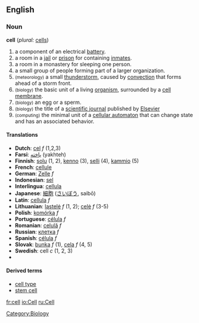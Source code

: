==English==

=== Noun ===
'''cell'''  (''plural:'' [[cells]])
# a component of an electrical [[battery]].
# a room in a [[jail]] or [[prison]] for containing [[inmate|inmates]].
# a room in a monastery for sleeping one person.
# a small group of people forming part of a larger organization.
# <small>(meteorology)</small> a small [[thunderstorm]], caused by [[convection]] that forms ahead of a storm front.
# <small>(biology)</small> the basic unit of a living [[organism]], surrounded by a [[cell membrane]].
# <small>(biology)</small> an egg or a sperm.
# <small>(biology)</small> the title of a [[scientific journal]] published by [[Wikipedia:Elsevier|Elsevier]]
# <small>(computing)</small> the minimal unit of a [[cellular automaton]] that can change state and has an associated behavior.

==== Translations ====
*'''Dutch''': [[cel]] ''f'' (1,2,3)
*'''Farsi''': [[یاخته]] (yakhteh)
*'''Finnish''': [[solu]] (1, 2), [[kenno]] (3), [[selli]] (4), [[kammio]] (5)
*'''French''': [[cellule]]
*'''German''': [[Zelle]] ''f''
*'''Indonesian''': [[sel]]
*'''Interlingua''': [[cellula]]
*'''Japanese''': [[細胞]] ([[さいぼう]], saibō)
*'''Latin''': [[cellula]] ''f''
*'''Lithuanian''': [[ląstelė]] ''f'' (1, 2); [[celė]] ''f'' (3-5)
*'''Polish''': [[komórka]] ''f''
*'''Portuguese''': [[célula]] ''f''
*'''Romanian''': [[celulă]] ''f''
*'''Russian''': [[:ru:клетка|клетка]] ''f''
*'''Spanish''': [[célula]] ''f''
*'''Slovak''': [[bunka]] ''f'' (1), [[cela]] ''f'' (4, 5)
*'''Swedish''': cell ''c'' (1, 2, 3)
*{{theza|cell}}

==== Derived terms ====
* [[cell type]]
* [[stem cell]]

{{Wikipedia}}

[[Category:Biology]]

[[fr:cell]]
[[io:Cell]]
[[ru:Cell]]